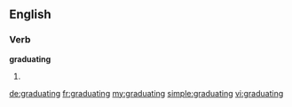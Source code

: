 ==English==

===Verb===
'''graduating'''

# {{present participle of|graduate}}

[[de:graduating]]
[[fr:graduating]]
[[my:graduating]]
[[simple:graduating]]
[[vi:graduating]]